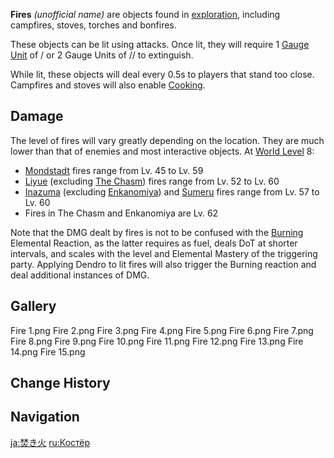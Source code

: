 {{About|the Environmental Hazard|the element|Pyro}}
{{Terminology Infobox
|image        = Fire 1.png
|type         = Exploration
}}
'''Fires''' ''(unofficial name)'' are objects found in [[exploration]], including campfires, stoves, torches and bonfires.

These objects can be lit using {{Pyro}} attacks. Once lit, they will require 1 [[Gauge Unit]] of {{Hydro}}/{{Electro}} or 2 Gauge Units of {{Anemo}}/{{Cryo}}/{{Geo}} to extinguish.

While lit, these objects will deal {{Color|Pyro DMG}} every 0.5s to players that stand too close. Campfires and stoves will also enable [[Cooking]].

==Damage==
{{Environmental Damage|0.25|fires|truedamage=2|round=2}}

The level of fires will vary greatly depending on the location. They are much lower than that of enemies and most interactive objects. At [[World Level]] 8:
* [[Mondstadt]] fires range from Lv. 45 to Lv. 59
* [[Liyue]] (excluding [[The Chasm]]) fires range from Lv. 52 to Lv. 60
* [[Inazuma]] (excluding [[Enkanomiya]]) and [[Sumeru]] fires range from Lv. 57 to Lv. 60
* Fires in The Chasm and Enkanomiya are Lv. 62

Note that the DMG dealt by fires is not to be confused with the [[Burning]] Elemental Reaction, as the latter requires {{Dendro}} as fuel, deals DoT at shorter intervals, and scales with the level and Elemental Mastery of the triggering party. Applying Dendro to lit fires will also trigger the Burning reaction and deal additional instances of DMG.

==Gallery==
<gallery>
Fire 1.png
Fire 2.png
Fire 3.png
Fire 4.png
Fire 5.png
Fire 6.png
Fire 7.png
Fire 8.png
Fire 9.png
Fire 10.png
Fire 11.png
Fire 12.png
Fire 13.png
Fire 14.png
Fire 15.png
</gallery>

==Change History==
{{Change History|1.0}}

==Navigation==
{{Exploration Navbox}}

[[ja:焚き火]]
[[ru:Костёр]]